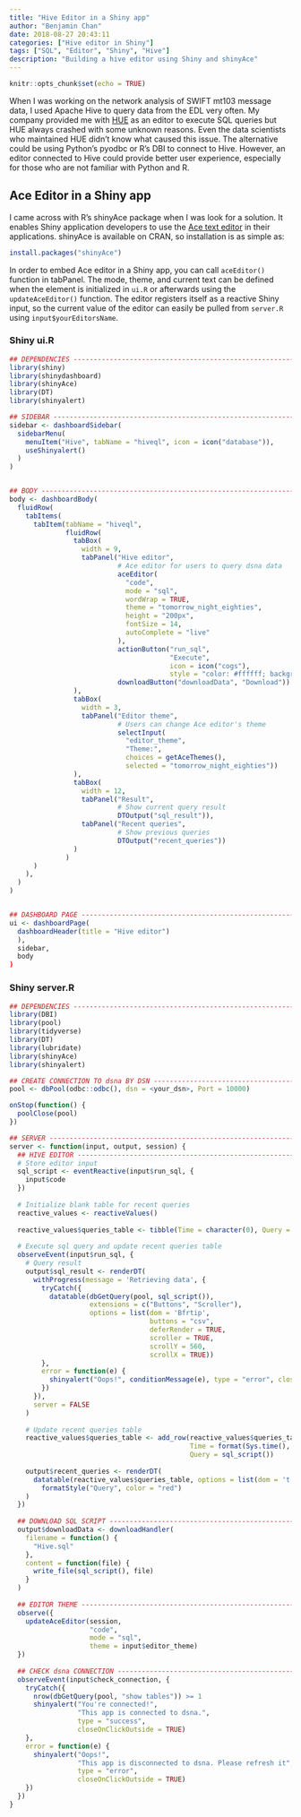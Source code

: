 ```yaml
---
title: "Hive Editor in a Shiny app"
author: "Benjamin Chan"
date: 2018-08-27 20:43:11
categories: ["Hive editor in Shiny"]
tags: ["SQL", "Editor", "Shiny", "Hive"]
description: "Building a hive editor using Shiny and shinyAce"
---
```


```r
knitr::opts_chunk$set(echo = TRUE)
```

When I was working on the network analysis of SWIFT mt103 message data, I used Apache Hive to query data from the EDL
very often. My company provided me with [HUE](http://gethue.com/) as an editor to execute SQL queries but HUE always crashed
with some unknown reasons. Even the data scientists who maintained HUE didn't know what caused this issue. The alternative
could be using Python's pyodbc or R's DBI to connect to Hive. However, an editor connected to Hive could provide better
user experience, especially for those who are not familiar with Python and R.

## Ace Editor in a Shiny app

I came across with R's shinyAce package when I was look for a solution. It enables Shiny application developers to use 
the [Ace text editor](https://ace.c9.io/) in their applications. shinyAce is available on CRAN, so installation is as simple as:

```r
install.packages("shinyAce")
```

In order to embed Ace editor in a Shiny app, you can call `aceEditor()` function in tabPanel. The mode, theme, and current 
text can be defined when the element is initialized in `ui.R` or afterwards using the `updateAceEditor()` function. The 
editor registers itself as a reactive Shiny input, so the current value of the editor can easily be pulled from `server.R` 
using `input$yourEditorsName`.

### Shiny ui.R

```r
## DEPENDENCIES --------------------------------------------------------------------------------------------------------
library(shiny)
library(shinydashboard)
library(shinyAce)
library(DT)
library(shinyalert)

## SIDEBAR -------------------------------------------------------------------------------------------------------------
sidebar <- dashboardSidebar(
  sidebarMenu(
    menuItem("Hive", tabName = "hiveql", icon = icon("database")),
    useShinyalert()
  )
)


## BODY ----------------------------------------------------------------------------------------------------------------
body <- dashboardBody(
  fluidRow(
    tabItems(
      tabItem(tabName = "hiveql",
              fluidRow(
                tabBox(
                  width = 9,
                  tabPanel("Hive editor", 
                           # Ace editor for users to query dsna data
                           aceEditor(
                             "code",
                             mode = "sql",
                             wordWrap = TRUE,
                             theme = "tomorrow_night_eighties",
                             height = "200px",
                             fontSize = 14,
                             autoComplete = "live"
                           ),
                           actionButton("run_sql", 
                                        "Execute",
                                        icon = icon("cogs"),
                                        style = "color: #ffffff; background-color: #D81E05"),
                           downloadButton("downloadData", "Download"))
                ),
                tabBox(
                  width = 3,
                  tabPanel("Editor theme",
                           # Users can change Ace editor's theme
                           selectInput(
                             "editor_theme",
                             "Theme:",
                             choices = getAceThemes(),
                             selected = "tomorrow_night_eighties"))
                ),
                tabBox(
                  width = 12,
                  tabPanel("Result",
                           # Show current query result
                           DTOutput("sql_result")),
                  tabPanel("Recent queries",
                           # Show previous queries
                           DTOutput("recent_queries"))
                )
              )
      )
    ),
  )
)


## DASHBOARD PAGE ------------------------------------------------------------------------------------------------------
ui <- dashboardPage(
  dashboardHeader(title = "Hive editor")
  ),
  sidebar,
  body
)
```

### Shiny server.R

```r
## DEPENDENCIES --------------------------------------------------------------------------------------------------------
library(DBI)
library(pool)
library(tidyverse)
library(DT)
library(lubridate)
library(shinyAce)
library(shinyalert)

## CREATE CONNECTION TO dsna BY DSN ------------------------------------------------------------------------------------
pool <- dbPool(odbc::odbc(), dsn = <your_dsn>, Port = 10000)

onStop(function() {
  poolClose(pool)
})

## SERVER --------------------------------------------------------------------------------------------------------------
server <- function(input, output, session) {
  ## HIVE EDITOR -------------------------------------------------------------------------------------------------------
  # Store editor input
  sql_script <- eventReactive(input$run_sql, {
    input$code
  })
  
  # Initialize blank table for recent queries
  reactive_values <- reactiveValues()
  
  reactive_values$queries_table <- tibble(Time = character(0), Query = character(0))
  
  # Execute sql query and update recent queries table
  observeEvent(input$run_sql, {
    # Query result
    output$sql_result <- renderDT(
      withProgress(message = 'Retrieving data', {
        tryCatch({
          datatable(dbGetQuery(pool, sql_script()),
                    extensions = c("Buttons", "Scroller"),
                    options = list(dom = 'Bfrtip',
                                   buttons = "csv",
                                   deferRender = TRUE,
                                   scroller = TRUE,
                                   scrollY = 560,
                                   scrollX = TRUE))
        },
        error = function(e) {
          shinyalert("Oops!", conditionMessage(e), type = "error", closeOnClickOutside = TRUE)
        })
      }),
      server = FALSE
    )
    
    # Update recent queries table
    reactive_values$queries_table <- add_row(reactive_values$queries_table, 
                                             Time = format(Sys.time(), "%Y-%m-%d %r"), 
                                             Query = sql_script())
    
    output$recent_queries <- renderDT(
      datatable(reactive_values$queries_table, options = list(dom = 't')) %>% 
        formatStyle("Query", color = "red")
    )
  })
  
  ## DOWNLOAD SQL SCRIPT -----------------------------------------------------------------------------------------------
  output$downloadData <- downloadHandler(
    filename = function() {
      "Hive.sql"
    },
    content = function(file) {
      write_file(sql_script(), file)
    }
  )
  
  ## EDITOR THEME ------------------------------------------------------------------------------------------------------
  observe({
    updateAceEditor(session,
                    "code",
                    mode = "sql",
                    theme = input$editor_theme)
  })
  
  ## CHECK dsna CONNECTION ---------------------------------------------------------------------------------------------
  observeEvent(input$check_connection, {
    tryCatch({
      nrow(dbGetQuery(pool, "show tables")) >= 1
      shinyalert("You're connected!", 
                 "This app is connected to dsna.", 
                 type = "success", 
                 closeOnClickOutside = TRUE)
    },
    error = function(e) {
      shinyalert("Oops!", 
                 "This app is disconnected to dsna. Please refresh it", 
                 type = "error", 
                 closeOnClickOutside = TRUE)
    })
  })
}
```